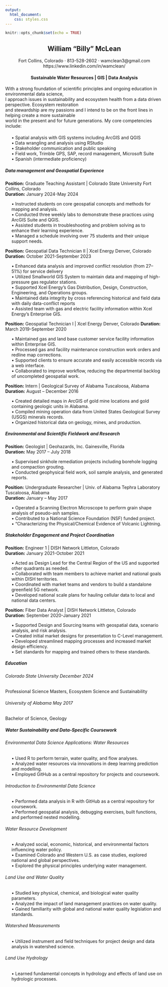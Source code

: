 ```yaml
---
output: 
  html_document:
    css: styles.css
---
```


```r
knitr::opts_chunk$set(echo = TRUE)
```


<center>
## William "Billy" McLean
Fort Collins, Colorado · 813-528-2602 · wamclean3@gmail.com   
https://www.linkedin.com/in/wamclean/
</center>   

<center>
#### Sustainable Water Resources | GIS | Data Analysis   
</center>

With a strong foundation of scientific principles and ongoing education in environmental data science,    
I approach issues in sustainability and ecosystem health from a data driven perspective. Ecosystem restoration    
and stewardship are my passions and I intend to be on the front lines in helping create a more sustainable    
world in the present and for future generations. My core competencies include:  

<div style="margin-left: 20px; margin-top: 20px; margin-bottom: 20px">
  • Spatial analysis with GIS systems including ArcGIS and QGIS<br>
  • Data wrangling and analysis using RStudio<br>
  • Stakeholder communication and public speaking<br>
  • Field work, Trimble GPS, SAP, record management, Microsoft Suite<br>
  • Spanish (intermediate proficiency)
</div>
##### Data management and Geospatial Experience

**Position:** Graduate Teaching Assistant | Colorado State University Fort Collins, Colorado    
**Duration:** January 2024-May 2024
<div style="margin-left: 20px;">
  •	Instructed students on core geospatial concepts and methods for mapping and analysis.   
  •	Conducted three weekly labs to demonstrate these practices using ArcGIS Suite and QGIS.   
  •	Assisted students in troubleshooting and problem solving as to enhance their learning experience.   
  •	Managed a schedule involving over 75 students and their unique support needs.
</div>

**Position:** Geospatial Data Technician II | Xcel Energy Denver, Colorado  
**Duration:** October 2021-September 2023
<div style="margin-left: 20px;">
  •	Enhanced data analysis and improved conflict resolution (from 27–51%) for service delivery    
  •	Utilized Smallworld GIS System to maintain data and mapping of high-pressure gas regulator stations.    
  •	Supported Xcel Energy’s Gas Distribution, Design, Construction, Engineering, and Operations groups.   
  •	Maintained data integrity by cross referencing historical and field data with daily data-conflict reports   
  •	Assisted team with gas and electric facility information within Xcel Energy’s Enterprise GIS.   
</div>
**Position:** Geospatial Technician I | Xcel Energy Denver, Colorado
**Duration:** March 2019-September 2020
<div style="margin-left: 20px;">
  •	Maintained gas and land base customer service facility information within Enterprise GIS.   
  •	Processed gas and facility maintenance construction work orders and redline map corrections.    
  •	Supported clients to ensure accurate and easily accessible records via a web interface.   
  •	Collaborated to improve workflow, reducing the departmental backlog of uncompleted geospatial work.   
</div>
**Position:** Intern | Geological Survey of Alabama Tuscaloosa, Alabama   
**Duration:** August – December 2016
<div style="margin-left: 20px;">
  •	Created detailed maps in ArcGIS of gold mine locations and gold containing geologic units in Alabama.   
  •	Compiled mining operation data from United States Geological Survey (USGS) minerals records.    
  •	Organized historical data on geology, mines, and production.    
</div>
##### Environmental and Scientific Fieldwork and Research
**Position:** Geologist | Geohazards, Inc. Gainesville, Florida   
**Duration:** May 2017 – July 2018
<div style="margin-left: 20px;">
  •	Supervised sinkhole remediation projects including borehole logging and compaction grouting.    
  •	Conducted geophysical field work, soil sample analysis, and generated reports.    
</div>

**Position:** Undergraduate Researcher | Univ. of Alabama Tephra Laboratory Tuscaloosa, Alabama   
**Duration:** January – May 2017 
<div style="margin-left: 20px;">
  •	Operated a Scanning Electron Microscope to perform grain shape analysis of pseudo-ash samples.    
  •	Contributed to a National Science Foundation (NSF) funded project.    
  •	“Characterizing the Physical/Chemical Evidence of Volcanic Lightning.   
</div>
##### Stakeholder Engagement and Project Coordination   

**Position:** Engineer 1 | DISH Network Littleton, Colorado   
**Duration:** January 2021-October 2021   
<div style="margin-left: 20px;">
  •	Acted as Design Lead for the Central Region of the US and supported other quadrants as needed.    
  •	Collaborated with team members to achieve market and national goals within DISH territories.    
  •	Coordinated with market teams and vendors to build a standalone greenfield 5G network.    
  •	Developed national scale plans for hauling cellular data to local and national data centers.    
</div>
**Position:** Fiber Data Analyst | DISH Network Littleton, Colorado   
**Duration:** September 2020-January 2021   
<div style="margin-left: 20px;">
  •	Supported Design and Sourcing teams with geospatial data, scenario analysis, and risk analysis.   
  •	Created initial market designs for presentation to C-Level management.    
  •	Developed streamlined mapping processes and increased market design efficiency.   
  •	Set standards for mapping and trained others to these standards.    
</div>
##### Education

###### Colorado State University	December 2024
Professional Science Masters, Ecosystem Science and Sustainability

###### University of Alabama	May 2017
Bachelor of Science, Geology

##### Water Sustainability and Data-Specific Coursework

###### Environmental Data Science Applications: Water Resources    
<div style="margin-left: 20px;">
  •	Used R to perform terrain, water quality, and flow analyses.    
  •	Analyzed water resources via innovations in deep learning prediction and modelling.   
  •	Employed GitHub as a central repository for projects and coursework.    
</div>
###### Introduction to Environmental Data Science    
<div style="margin-left: 20px;">
  •	Performed data analysis in R with GitHub as a central repository for coursework.    
  •	Performed geospatial analysis, debugging exercises, built functions, and performed nested modelling.    
</div>
###### Water Resource Development    
<div style="margin-left: 20px;">
  •	Analyzed social, economic, historical, and environmental factors influencing water policy.      
  •	Examined Colorado and Western U.S. as case studies, explored national and global perspectives.    
  •	Explored the physical principles underlying water management.   
</div>
###### Land Use and Water Quality    
<div style="margin-left: 20px;">
  •	Studied key physical, chemical, and biological water quality parameters.    
  •	Analyzed the impact of land management practices on water quality.    
  •	Gained familiarity with global and national water quality legislation and standards.    
</div>
###### Watershed Measurements   
<div style="margin-left: 20px;">
  •	Utilized instrument and field techniques for project design and data analysis in watershed science.   
</div>
###### Land Use Hydrology    
<div style="margin-left: 20px;">
  •	Learned fundamental concepts in hydrology and effects of land use on hydrologic processes.    
</div>